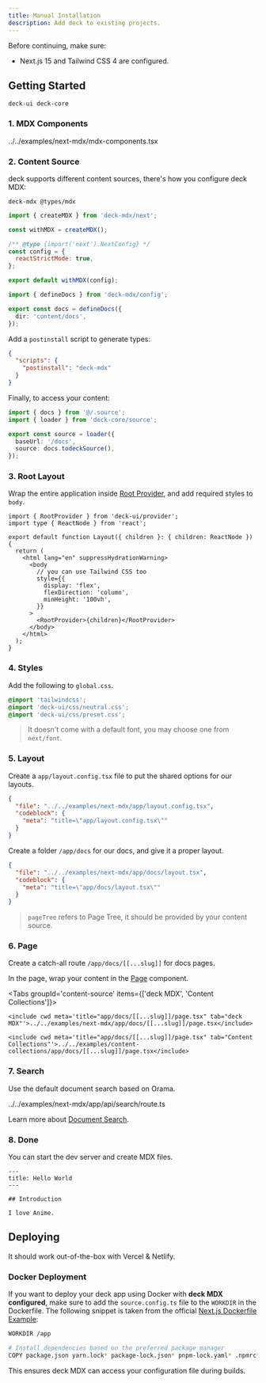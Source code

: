 ```yaml
---
title: Manual Installation
description: Add deck to existing projects.
---
```


Before continuing, make sure:

- Next.js 15 and Tailwind CSS 4 are configured.

## Getting Started

```package-install
deck-ui deck-core
```

### 1. MDX Components

<include cwd meta='title="mdx-components.tsx"'>
  ../../examples/next-mdx/mdx-components.tsx
</include>

### 2. Content Source

deck supports different content sources, there's how you configure deck MDX:

```package-install
deck-mdx @types/mdx
```

```js title="next.config.mjs"
import { createMDX } from 'deck-mdx/next';

const withMDX = createMDX();

/** @type {import('next').NextConfig} */
const config = {
  reactStrictMode: true,
};

export default withMDX(config);
```

```ts title="source.config.ts"
import { defineDocs } from 'deck-mdx/config';

export const docs = defineDocs({
  dir: 'content/docs',
});
```

Add a `postinstall` script to generate types:

```json title="package.json"
{
  "scripts": {
    "postinstall": "deck-mdx"
  }
}
```

Finally, to access your content:

```ts title="lib/source.ts"
import { docs } from '@/.source';
import { loader } from 'deck-core/source';

export const source = loader({
  baseUrl: '/docs',
  source: docs.todeckSource(),
});
```

### 3. Root Layout

Wrap the entire application inside [Root Provider](/docs/ui/layouts/root-provider), and add required styles to `body`.

```tsx
import { RootProvider } from 'deck-ui/provider';
import type { ReactNode } from 'react';

export default function Layout({ children }: { children: ReactNode }) {
  return (
    <html lang="en" suppressHydrationWarning>
      <body
        // you can use Tailwind CSS too
        style={{
          display: 'flex',
          flexDirection: 'column',
          minHeight: '100vh',
        }}
      >
        <RootProvider>{children}</RootProvider>
      </body>
    </html>
  );
}
```

### 4. Styles

Add the following to `global.css`.

```css title="Tailwind CSS"
@import 'tailwindcss';
@import 'deck-ui/css/neutral.css';
@import 'deck-ui/css/preset.css';
```

> It doesn't come with a default font, you may choose one from `next/font`.

### 5. Layout

Create a `app/layout.config.tsx` file to put the shared options for our layouts.

```json doc-gen:file
{
  "file": "../../examples/next-mdx/app/layout.config.tsx",
  "codeblock": {
    "meta": "title=\"app/layout.config.tsx\""
  }
}
```

Create a folder `/app/docs` for our docs, and give it a proper layout.

```json doc-gen:file
{
  "file": "../../examples/next-mdx/app/docs/layout.tsx",
  "codeblock": {
    "meta": "title=\"app/docs/layout.tsx\""
  }
}
```

> `pageTree` refers to Page Tree, it should be provided by your content source.

### 6. Page

Create a catch-all route `/app/docs/[[...slug]]` for docs pages.

In the page, wrap your content in the [Page](/docs/ui/layouts/page) component.

<Tabs groupId='content-source' items={['deck MDX', 'Content Collections']}>

    <include cwd meta='title="app/docs/[[...slug]]/page.tsx" tab="deck MDX"'>../../examples/next-mdx/app/docs/[[...slug]]/page.tsx</include>

    <include cwd meta='title="app/docs/[[...slug]]/page.tsx" tab="Content Collections"'>../../examples/content-collections/app/docs/[[...slug]]/page.tsx</include>

</Tabs>

### 7. Search

Use the default document search based on Orama.

<include cwd meta='title="app/api/search/route.ts"'>
  ../../examples/next-mdx/app/api/search/route.ts
</include>

Learn more about [Document Search](/docs/headless/search).

### 8. Done

You can start the dev server and create MDX files.

```mdx title="content/docs/index.mdx"
---
title: Hello World
---

## Introduction

I love Anime.
```

## Deploying

It should work out-of-the-box with Vercel & Netlify.

### Docker Deployment

If you want to deploy your deck app using Docker with **deck MDX configured**, make sure to add the `source.config.ts` file to the `WORKDIR` in the Dockerfile.
The following snippet is taken from the official [Next.js Dockerfile Example](https://github.com/vercel/next.js/blob/canary/examples/with-docker/Dockerfile):

```zsh title="Dockerfile"
WORKDIR /app

# Install dependencies based on the preferred package manager
COPY package.json yarn.lock* package-lock.json* pnpm-lock.yaml* .npmrc* source.config.ts ./
```

This ensures deck MDX can access your configuration file during builds.
